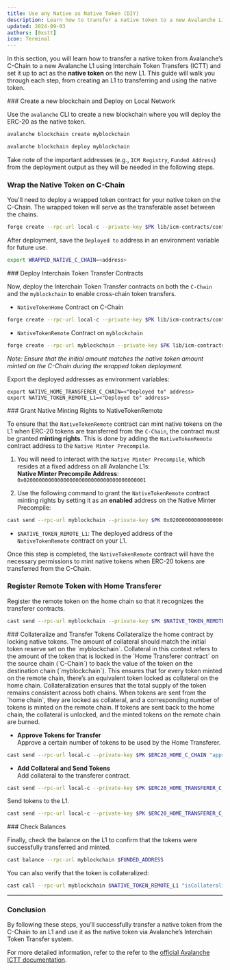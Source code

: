 ```yaml
---
title: Use any Native as Native Token (DIY)
description: Learn how to transfer a native token to a new Avalanche L1 and use it as the native token via ICTT.
updated: 2024-09-03
authors: [0xstt]
icon: Terminal
---
```


In this section, you will learn how to transfer a native token from Avalanche’s C-Chain to a new Avalanche L1 using Interchain Token Transfers (ICTT) and set it up to act as the **native token** on the new L1. This guide will walk you through each step, from creating an L1 to transferring and using the native token.

<Steps>
<Step>
### Create a new blockchain and Deploy on Local Network

Use the `avalanche` CLI to create a new blockchain where you will deploy the ERC-20 as the native token.


```bash
avalanche blockchain create myblockchain  
```
```bash
avalanche blockchain deploy myblockchain
```

Take note of the important addresses (e.g., `ICM Registry`, `Funded Address`) from the deployment output as they will be needed in the following steps.
</Step>
<Step>
### Wrap the Native Token on C-Chain

You'll need to deploy a wrapped token contract for your native token on the C-Chain. The wrapped token will serve as the transferable asset between the chains.

```bash
forge create --rpc-url local-c --private-key $PK lib/icm-contracts/contracts/ictt/WrappedNativeToken.sol:WrappedNativeToken --broadcast
```

After deployment, save the `Deployed to` address in an environment variable for future use.

```bash
export WRAPPED_NATIVE_C_CHAIN=<address>
```
</Step>
<Step>
### Deploy Interchain Token Transfer Contracts

Now, deploy the Interchain Token Transfer contracts on both the `C-Chain` and the `myblockchain` to enable cross-chain token transfers.

- `NativeTokenHome` Contract on C-Chain  

```bash
forge create --rpc-url local-c --private-key $PK lib/icm-contracts/contracts/ictt/TokenHome/NativeTokenHome.sol:NativeTokenHome --constructor-args $ICM_REGISTRY_C_CHAIN $FUNDED_ADDRESS $WRAPPED_NATIVE_C_CHAIN --broadcast
```

- `NativeTokenRemote` Contract on `myblockchain`

```bash
forge create --rpc-url myblockchain --private-key $PK lib/icm-contracts/contracts/ictt/TokenRemote/NativeTokenRemote.sol:NativeTokenRemote --constructor-args "(${ICM_REGISTRY_L1}, ${FUNDED_ADDRESS}, ${C_CHAIN_BLOCKCHAIN_ID_HEX}, ${NATIVE_HOME_TRANSFERER_C_CHAIN})" "NATV" 700000000000000000000 0 false 0 --broadcast
```

_Note: Ensure that the initial amount matches the native token amount minted on the C-Chain during the wrapped token deployment._

Export the deployed addresses as environment variables:

```
export NATIVE_HOME_TRANSFERER_C_CHAIN=<"Deployed to" address>
export NATIVE_TOKEN_REMOTE_L1=<"Deployed to" address>
```
</Step>
<Step>
### Grant Native Minting Rights to NativeTokenRemote

To ensure that the `NativeTokenRemote` contract can mint native tokens on the L1 when ERC-20 tokens are transferred from the `C-Chain`, the contract must be granted **minting rights**. This is done by adding the `NativeTokenRemote` contract address to the `Native Minter Precompile`.

1. You will need to interact with the `Native Minter Precompile`, which resides at a fixed address on all Avalanche L1s:  
**Native Minter Precompile Address**: `0x0200000000000000000000000000000000000001`
     
2. Use the following command to grant the `NativeTokenRemote` contract minting rights by setting it as an **enabled** address on the Native Minter Precompile:
  
```bash
cast send --rpc-url myblockchain --private-key $PK 0x0200000000000000000000000000000000000001 "setEnabled(address)" $NATIVE_TOKEN_REMOTE_L1
```

- `$NATIVE_TOKEN_REMOTE_L1`: The deployed address of the `NativeTokenRemote` contract on your L1.

Once this step is completed, the `NativeTokenRemote` contract will have the necessary permissions to mint native tokens when ERC-20 tokens are transferred from the C-Chain.
</Step>
<Step>
### Register Remote Token with Home Transferer
Register the remote token on the home chain so that it recognizes the transferer contracts.

```bash 
cast send --rpc-url myblockchain --private-key $PK $NATIVE_TOKEN_REMOTE_L1 "registerWithHome((address, uint256))" "(0x0000000000000000000000000000000000000000, 0)"
```
</Step>
<Step>
### Collateralize and Transfer Tokens
Collateralize the home contract by locking native tokens. The amount of collateral should match the initial token reserve set on the `myblockchain`.

<Accordions>
<Accordion title="What is Collateral?">
Collateral in this context refers to the amount of the token that is locked in the `Home Transferer contract` on the source chain (`C-Chain`) to back the value of the token on the destination chain (`myblockchain`). This ensures that for every token minted on the remote chain, there’s an equivalent token locked as collateral on the home chain.
</Accordion>
<Accordion title="Why is Collateral Important?">
Collateralization ensures that the total supply of the token remains consistent across both chains. When tokens are sent from the `home chain`, they are locked as collateral, and a corresponding number of tokens is minted on the remote chain. If tokens are sent back to the home chain, the collateral is unlocked, and the minted tokens on the remote chain are burned.
</Accordion>
</Accordions>

- **Approve Tokens for Transfer**  
Approve a certain number of tokens to be used by the Home Transferer. 

```bash  
cast send --rpc-url local-c --private-key $PK $ERC20_HOME_C_CHAIN "approve(address, uint256)" $ERC20_HOME_TRANSFERER_C_CHAIN 2000000000000000000000
```

- **Add Collateral and Send Tokens**  
Add collateral to the transferer contract.
```bash 
cast send --rpc-url local-c --private-key $PK $ERC20_HOME_TRANSFERER_C_CHAIN "addCollateral(bytes32, address, uint256)" $L1_BLOCKCHAIN_ID_HEX $NATIVE_TOKEN_REMOTE_L1 100000000000000000000
```
Send tokens to the L1.
```bash 
cast send --rpc-url local-c --private-key $PK $ERC20_HOME_TRANSFERER_C_CHAIN "send((bytes32, address, address, address, uint256, uint256, uint256, address), uint256)" "(${L1_BLOCKCHAIN_ID_HEX}, ${NATIVE_TOKEN_REMOTE_L1}, ${FUNDED_ADDRESS}, ${ERC20_HOME_C_CHAIN}, 0, 0, 250000, 0x0000000000000000000000000000000000000000)" 1000000000000000000000
```
</Step>
<Step>
### Check Balances

Finally, check the balance on the L1 to confirm that the tokens were successfully transferred and minted.

```bash
cast balance --rpc-url myblockchain $FUNDED_ADDRESS
```

You can also verify that the token is collateralized:

```bash
cast call --rpc-url myblockchain $NATIVE_TOKEN_REMOTE_L1 "isCollateralized()(bool)"
```
</Step>
</Steps>

---

### Conclusion

By following these steps, you’ll successfully transfer a native token from the C-Chain to an L1 and use it as the native token via Avalanche’s Interchain Token Transfer system. 

For more detailed information, refer to the refer to the [official Avalanche ICTT documentation](/academy/interchain-token-transfer).
